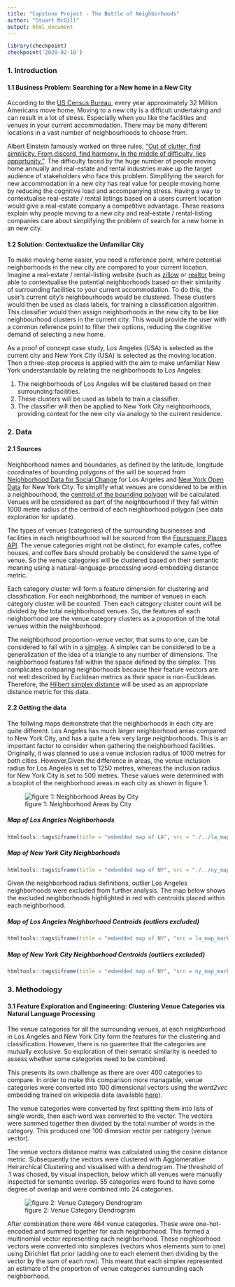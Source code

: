 ```yaml
---
title: "Capstone Project - The Battle of Neighborhoods"
author: "Stuart McGill"
output: html_document
---
```


```r
library(checkpoint)
checkpoint('2020-02-10')

```


### 1. Introduction

#### 1.1 Business Problem: Searching for a New home in a New City

According to the [US Census Bureau](https://www.census.gov/data/tables/time-series/demo/geographic-mobility/historic.html), every year approximately 32 Million Americans move home. Moving to a new city is a difficult undertaking and can result in a lot of stress. Especially when you like the facilities and venues in your current accommodation. There may be many different locations in a vast number of neighbourhoods to choose from. 

Albert Einstein famously worked on three rules, ["Out of clutter, find simplicity. From discord, find harmony. In the middle of difficulty, lies opportunity."](http://www.bigear.org/vol1no4/wheeler.htm). The difficulty faced by the huge number of people moving home annually and real-estate and rental industries make up the target audience of stakeholders who face this problem. Simplifying the search for new accommodation in a new city has real value for people moving home by reducing the cognitive load and accompanying stress. Having a way to contextualise real-estate / rental listings based on a users current location would give a real-estate company a competitive advantage. These reasons explain why people moving to a new city and real-estate / rental-listing companies care about simplifying the problem of search for a new home in an new city.

#### 1.2 Solution: Contextualize the Unfamiliar City

To make moving home easier, you need a reference point, where potential neighborhoods in the new city are compared to your current location. Imagine a real-estate / rental-listing website (such as [zillow](https://www.zillow.com/) or [realtor](https://www.realtor.com/) being able to contextualise the potential neighborhoods based on their similarity of surrounding facilities to your current accommodation. To do this, the user's current city's neighbourhoods would be clustered. These clusters would then be used as class labels, for training a classification algorithm. This classifier would then assign neighborhoods in the new city to be like neighbourhood clusters in the current city. This would provide the user with a common reference point to filter their options, reducing the cognitive demand of selecting a new home.

As a proof of concept case study, Los Angeles (USA) is selected as the current city and New York City (USA) is selected as the moving location. Then a three-step process is applied with the aim to make unfamiliar New York understandable by relating the neighborhoods to Los Angeles:

 1. The neighborhoods of Los Angeles will be clustered based on their surrounding facilities.
 2. These clusters will be used as labels to train a classifier.
 3. The classifier will then be applied to New York City neighborhoods, providing context for the new city via analogy to the current residence.


### 2. Data

#### 2.1 Sources

Neighborhood names and boundaries, as defined by the latitude, longitude coordinates of bounding polygons of the will be sourced from [Neighborhood Data for Social Change](https://usc.data.socrata.com/dataset/Los-Angeles-Neighborhood-Map/r8qd-yxsr) for Los Angeles and [New York Open Data](https://data.cityofnewyork.us/City-Government/Neighborhood-Tabulation-Areas-NTA-/cpf4-rkhq) for New York City. To simplify what venues are considered to be within a neighbourhood, the [centroid of the bounding polygon](https://en.wikipedia.org/wiki/Centroid#Of_a_polygon) will be calculated. Venues will be considered as part of the neighbourhood if they fall within 1000 metre radius of the centroid of each neighborhood polygon (see data exploration for update).

The types of venues (categories) of the surrounding businesses and facilities in each neighbourhood will be sourced from the [Foursquare Places API](https://developer.foursquare.com/docs/api). The venue categories might not be distinct, for example cafes, coffee houses, and coffee bars should probably be considered the same type of venue. So the venue categories will be clustered based on their semantic meaning using a natural-language-processing word-embedding distance metric. 

Each category cluster will form a feature dimension for clustering and classification. For each neighborhood, the number of venues in each category cluster will be counted. Then each category cluster count will be divided by the total neighborhood venues. So, the features of each neighborhood are the venue category clusters as a proportion of the total venues within the neighborhood. 

The neighborhood proportion-venue vector, that sums to one, can be considered to fall with in a [simplex](https://en.wikipedia.org/wiki/Simplex). A simplex can be considered to be a generalization of the idea of a triangle to any number of dimensions. The neighborhood features fall within the space defined by the simplex. This complicates comparing neighborhoods because their feature vectors are not well described by Euclidean metrics as their space is non-Euclidean. Therefore, the [Hilbert simplex distance](https://arxiv.org/pdf/1704.00454.pdf) will be used as an appropriate distance metric for this data.


#### 2.2 Getting the data

The follwing maps demonstrate that the neighborhoods in each city are quite different. Los Angeles has much larger neighborhood areas compared to New York City, and has a quite a few very large neighborhoods. This is an important factor to consider when gathering the neighborhood facilities. Originally, it was planned to use a venue inclusion radius of 1000 metres for both cities. However,Given the difference in areas, the venue inclusion radius for Los Angeles is set to 1250 metres, whereas the inclusion radius for New York City is set to 500 metres. These values were determined with a boxplot of the neighborhood areas in each city as shown in figure 1.

![figure 1: Neighborhood Areas by City](./../City_neighborhood_area_box.png)

##### Map of Los Angeles Neighborhoods

```r

htmltools::tags$iframe(title = "embedded map of LA", src = "./../la_map_df.html", width=1000,height=800)
```

##### Map of New York City Neighborhoods
```r

htmltools::tags$iframe(title = "embedded map of NY", src = "./../ny_map_df.html", width=1000,height=900)
```

Given the neighborhood radius definitions, outlier Los Angeles neighborhoods were excluded from further analysis. The map below shows the excluded neighborhoods highlighted in red with centroids placed within each neighborhood.

##### Map of Los Angeles Neighborhood Centroids (outliers excluded)

```r

htmltools::tags$iframe(title = "embedded map of NY", "src = la_map_markers_js.html",width=1000, height=800)
```

##### Map of New York City Neighborhood Centroids (outliers excluded)

```r

htmltools::tags$iframe(title = "embedded map of NY", "src = ny_map_markers_js.html",width=1000, height=800)
```




### 3. Methodology 

#### 3.1 Feature Exploration and Engineering: Clustering Venue Categories via Natural Language Processing

The venue categories for all the surrounding venues, at each neighborhood in Los Angeles and New York City form the features for the clustering and classification. However, there is no guarentee that the categories are mutually exclusive. So exploration of their sematic similarity is needed to assess whether some categories need to be combined.

This presents its own challenge as there are over 400 categories to compare. In order to make this comparison more managable, venue categories were converted into 100 dimensional vectors using the *word2vec* embedding trained on wikipedia data (available [here](http://wikipedia2vec.s3.amazonaws.com/models/en/2018-04-20/enwiki_20180420_100d.txt.bz2)).

The venue categories were converted by first splitting them into lists of single words, then each word was converted to the vector. The vectors were summed together then divided by the total number of words in the category. This produced one 100 dimesion vector per category (venue vector). 

The venue vectors distance matrix was calculated using the cosine distance metric. Subsequently the vectors were clustered with Agglomerative Heirarchical Clustering and visualised with a dendrogram. The threshold of .1 was chosed, by visual inspection, below which all venues were manually inspected for semantic overlap. 55 categories were found to have some degree of overlap and were combined into 24 categories.

![figure 2: Venue Category Dendrogram]("./../venue_name_dendrogram.png")



After combination there were 464 venue categories. These were one-hot-encoded and summed together for each neighborhood. This formed a multinomial vector representing each neighborhood. These neighborhood vectors were converted into simplexes (vectors whos elements sum to one) using Dirichlet flat prior (adding one to each element then dividing by the vector by the sum of each row). This meant that each simplex represented an estimate of the proportion of venue categories surrounding each neighborhood.



